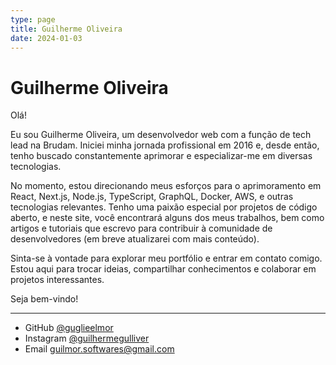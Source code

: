 ```yaml
---
type: page
title: Guilherme Oliveira
date: 2024-01-03
---
```


# Guilherme Oliveira


Olá! 

Eu sou Guilherme Oliveira, um desenvolvedor web com a função de tech lead na Brudam. Iniciei minha jornada profissional em 2016 e, desde então, tenho buscado constantemente aprimorar e especializar-me em diversas tecnologias.

No momento, estou direcionando meus esforços para o aprimoramento em React, Next.js, Node.js, TypeScript, GraphQL, Docker, AWS, e outras tecnologias relevantes. Tenho uma paixão especial por projetos de código aberto, e neste site, você encontrará alguns dos meus trabalhos, bem como artigos e tutoriais que escrevo para contribuir à comunidade de desenvolvedores (em breve atualizarei com mais conteúdo).

Sinta-se à vontade para explorar meu portfólio e entrar em contato comigo. Estou aqui para trocar ideias, compartilhar conhecimentos e colaborar em projetos interessantes. 

Seja bem-vindo!

---

- GitHub [@guglieelmor](https://github.com/guglieelmor)
- Instagram [@guilhermegulliver](https://instagram.com/guilhermegulliver)
- Email guilmor.softwares@gmail.com
